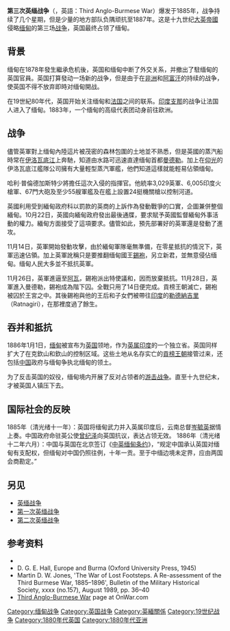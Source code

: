 {{Infobox Military Conflict
|conflict='''第三次英缅战争'''
|partof =[[英緬戰爭|英緬戰爭]]
|image=
|caption=
|date=1885年
|place=[[缅甸|缅甸]]
|result=英国胜利，缅甸并入[[英属印度|英属印度]]
|casus=对缅甸的扩张
|combatant1={{flag|British Empire}}
|combatant2=[[File:Royal_Standard_of_Konbaung_Dynasty_(1753-1885).svg|border]] [[贡榜王朝|贡榜王朝]]
|commander1={{link-en|哈利·普倫德|Harry Prendergast}}
|commander2=[[錫袍|錫袍]]
|strength1=
|strength2=
|casualties1=
|casualties2=
}}
{{Campaignbox 英緬戰爭}}

'''第三次英缅战争'''（{{lang-my|တတိယအင်္ဂလိပ်မြန်မာစစ်}}，英語：Third Anglo-Burmese War）爆发于1885年，战争持续了几个星期，但是少量的地方部队负隅顽抗至1887年。这是十九世纪[[大英帝國|大英帝國]]侵略[[缅甸|缅甸]]的第三场[[英緬戰爭|战争]]，英国最终占领了缅甸。

==背景==
缅甸在1878年發生繼承危机後，英国和缅甸中断了外交关系，并撤出了駐缅甸的英国官員。英国打算發动一场新的战争，但是由于在[[祖魯戰爭|非洲]]和[[第二次英國-阿富汗戰爭|阿富汗]]的持续的战争，使英国不得不放弃即時对缅甸開战。

在19世紀80年代，英国开始关注缅甸和[[法国|法国]]之间的联系。[[印度支那|印度支那]]的战争让法国人进入了缅甸。1883年，一个缅甸的高级代表团动身前往欧洲。

==战争==
儘管英軍對上缅甸內陸這片被茂密的森林包圍的土地並不熟悉，但是英國的蒸汽船時常在[[伊洛瓦底江|伊洛瓦底江]]上奔馳，知道由水路可迅速直達缅甸首都[[曼德勒|曼德勒]]。加上在[[仰光|仰光]]的伊洛瓦底江艦隊公司擁有大量輕型蒸汽軍艦，他們知道這樣就能輕易佔領缅甸。

哈利·普倫德加斯特少將擔任這次入侵的指揮官。他統率3,029英軍、6,005印度火槍軍、67門大砲及至少55艘軍艦及在艦上設置24挺機關槍以控制河道。

英國利用受到緬甸政府科以罰款的英商{{le|孟買伯馬貿易公司|Bombay Burmah Trading Corporation}}的上訴作為發動戰爭的口實，企圖兼併整個緬甸。10月22日，英國向緬甸政府發出最後通牒，要求賦予英國監督緬甸外事活動的權力。緬甸方面接受了這項要求。儘管如此，預先部署好的英軍還是發動了進攻。

11月14日，英軍開始發動攻擊，由於緬甸軍隊毫無準備，在零星抵抗的情況下，英軍迅速佔領{{le|敏赫拉|Minhla, Bago}}。加上英軍訛稱只是要推翻缅甸國王[[錫袍|錫袍]]，另立新君，並無意侵佔缅甸。缅甸人民大多並不抵抗英軍。

11月26日，英軍進逼至[[阿瓦|阿瓦]]，錫袍派出特使議和，因而放棄抵抗。11月28日，英軍進入曼德勒，錫袍成為階下囚。全戰只用了14日便完成。貢榜王朝滅亡，錫袍被囚於王宮之中。其後錫袍與他的王后和子女們被帶往[[印度|印度]]的[[勒德納吉里|勒德納吉里]]（Ratnagiri），在那裡度過了餘生。

==吞并和抵抗==
1886年1月1日，[[缅甸|缅甸]]被宣布为[[英国|英国]]领地，作为[[英属印度|英属印度]]的一个独立省。英国同样扩大了在克欽山和欽山的控制区域。这些土地从名存实亡的[[貢榜王朝|貢榜王朝]]接管过来，还包括[[中国|中国]]政府与缅甸争执北缅甸的领土。

为了反击英国的奴役，缅甸境内开展了反对占领者的[[游击战争|游击战争]]。直至十九世纪末，才被英国人镇压下去。

==国际社会的反映==
1885年（清光绪十一年）：英国将缅甸武力并入英属印度后，云南总督[[岑毓英|岑毓英]]据情上奏。中国政府命驻英公使[[曾纪泽|曾纪泽]]向英国抗议，表达占领无效。
1886年（清光绪十二年六月）：中国与英国在北京签订《[[中英缅甸条约|中英缅甸条约]]》，“规定中国承认英国对缅甸有支配权，但缅甸对中国仍照往例，十年一贡。至于中缅边境未定界，应由两国会商勘定。”

==另见==
* [[英缅战争|英缅战争]]
* [[第一次英缅战争|第一次英缅战争]]
* [[第二次英缅战争|第二次英缅战争]]

==参考资料==
* {{1911}}
* D. G. E. Hall, Europe and Burma (Oxford University Press, 1945)
* Martin D. W. Jones, 'The War of Lost Footsteps. A Re-assessment of the Third Burmese War, 1885–1896', Bulletin of the Military Historical Society, xxxx (no.157), August 1989, pp. 36–40
* [https://web.archive.org/web/20051122104053/http://onwar.com/aced/chrono/c1800s/yr85/fburma1885.htm Third Anglo-Burmese War] page at OnWar.com

{{Wikisource1911Enc|Burmese Wars}}

[[Category:缅甸战争|Category:缅甸战争]]
[[Category:英国战争|Category:英国战争]]
[[Category:英緬關係|Category:英緬關係]]
[[Category:19世纪战争|Category:19世纪战争]]
[[Category:1880年代英国|Category:1880年代英国]]
[[Category:1880年代亚洲|Category:1880年代亚洲]]